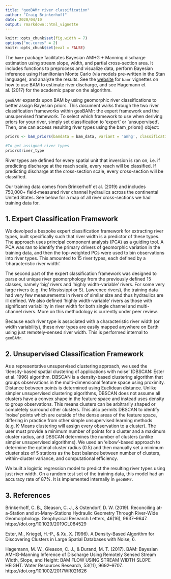 ```yaml
---
title: "geoBAMr river classification"
author: "Craig Brinkerhoff"
date: 2020/04/10
output: rmarkdown::html_vignette
---
```


```r
knitr::opts_chunk$set(fig.width = 7)
options("mc.cores" = 2)
knitr::opts_chunk$set(eval = FALSE)
```

The `bamr` package facilitates Bayesian AMHG + Manning discharge estimation using stream slope, width, and partial cross-section area. It includes functions to preprocess and visualize data, perform Bayesian inference using Hamiltonian Monte Carlo (via models pre-written in the Stan language), and analyze the results. See the [website](https://markwh.github.io/bamr/index.html) for `bamr` vignettes on how to use BAM to estimate river discharge, and see Hagemann et al. (2017) for the academic paper on the algorithm.

`geoBAMr` expands upon BAM by using geomorphic river classifications to better assign Bayesian priors.  This document walks through the two river classification frameworks within geoBAMr: the expert framework and the unsupervised framework.  To select which framework to use when deriving priors for your river, simply set classification to 'expert' or 'unsupervised'.  Then, one can access resulting river types using the bam_priors() object:

```r

priors <- bam_priors(bamdata = bam_data, variant = 'amhg', classification = 'expert')

#To get assigned river types
priors$river_type

```

River types are defined for every spatial unit that inversion is ran on, i.e. if predicting discharge at the reach scale, every reach will be classified.  If predicting discharge at the cross-section scale, every cross-section will be classified.

Our training data comes from Brinkerhoff et al. (2019) and includes 750,000+ field-measured river channel hydraulics across the continental United States.  See below for a map of all river cross-sections we had training data for.

## 1. Expert Classification Framework
We devolped a bespoke expert classification framework for extracting river types, built specifically such that river width is a predictor of these types.  The approach uses principal component analysis (PCA) as a guiding tool.  A PCA was ran to identify the primary drivers of geomorphic variation in the training data, and then the top-weighted PCs were used to bin observations into river types. This amounted to 15 river types, each defined by a 'characteristic river width'.

The second part of the expert classification framework was designed to parse out unique river geomorphology from the previously defined 15 classes, namely ‘big’ rivers and ‘highly width-variable’ rivers. For some very large rivers (e.g. the Mississippi or St. Lawrence rivers), the training data had very few measurements in rivers of similar size and thus hydraulics are ill defined. We also defined ‘highly width-variable’ rivers as those with significant variability in river width for both single channel and multi-channel rivers.  More on this methodology is currently under peer review.

Because each river type is associated with a characteristic river width (or width variability), these river types are easily mapped anywhere on Earth using just remotely-sensed river width.  This is performed internal to ``geoBAMr``.

## 2. Unsupervised Classification Framework
As a representative unsupervised clustering approach, we used the ‘density-based spatial clustering of applications with noise’ (DBSCAN: Ester et al. 1996) algorithm. DBSCAN is a density-based clustering algorithm that groups observations in the multi-dimensional feature space using proximity. Distance between points is determined using Euclidean distance. Unlike simpler unsupervised clustering algorithms, DBSCAN does not assume all clusters have a convex shape in the feature space and instead uses density to group observations. This means clusters can be arbitrarily shaped or completely surround other clusters. This also permits DBSCAN to identify ‘noise’ points which are outside of the dense areas of the feature space, differing in practice from other simple unsupervised learning methods (e.g. K-Means clustering will assign every observation to a cluster). The user must provide a minimum number of points for a cluster and a maximum cluster radius, and DBSCAN determines the number of clusters (unlike simpler unsupervised algorithms). We used an 'elbow'-based approach to determine the optimal cluster radius (0.5) and then manually set a minimum cluster size of 5 stations as the best balance between number of clusters, within-cluster variance, and computational efficiency.

We built a logistic regression model to predict the resulting river types using just river width.  On a random test set of the training data, this model had an accuracy rate of 87%.  It is implemented internally in ``geoBAMr``.

## 3. References
Brinkerhoff, C. B., Gleason, C. J., & Ostendorf, D. W. (2019). Reconciling at-a-Station and at-Many-Stations Hydraulic Geometry Through River-Wide Geomorphology. Geophysical Research Letters, 46(16), 9637–9647. https://doi.org/10.1029/2019GL084529

Ester, M., Kriegel, H.-P., & Xu, X. (1996). A Density-Based Algorithm for Discovering Clusters in Large Spatial Databases with Noise, 6.

Hagemann, M. W., Gleason, C. J., & Durand, M. T. (2017). BAM: Bayesian AMHG-Manning Inference of Discharge Using Remotely Sensed Stream Width, Slope, and Height: BAM FLOW USING STREAM WIDTH SLOPE HEIGHT. Water Resources Research, 53(11), 9692–9707. https://doi.org/10.1002/2017WR021626
